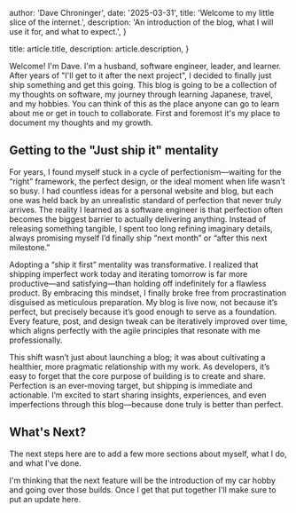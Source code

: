 
  author: 'Dave Chroninger',
  date: '2025-03-31',
  title: 'Welcome to my little slice of the internet.',
  description:
    'An introduction of the blog, what I will use it for, and what to expect.',
}

  title: article.title,
  description: article.description,
}


Welcome! I'm Dave. I'm a husband, software engineer, leader, and learner. After years of "I'll get to it after the next project", I decided to finally just ship something and get this going. This blog is going to be a collection of my thoughts on software, my journey through learning Japanese, travel, and my hobbies. You can think of this as the place anyone can go to learn about me or get in touch to collaborate. First and foremost it's my place to document my thoughts and my growth.

## Getting to the "Just ship it" mentality

For years, I found myself stuck in a cycle of perfectionism—waiting for the “right” framework, the perfect design, or the ideal moment when life wasn’t so busy. I had countless ideas for a personal website and blog, but each one was held back by an unrealistic standard of perfection that never truly arrives. The reality I learned as a software engineer is that perfection often becomes the biggest barrier to actually delivering anything. Instead of releasing something tangible, I spent too long refining imaginary details, always promising myself I’d finally ship “next month” or “after this next milestone.”

Adopting a “ship it first” mentality was transformative. I realized that shipping imperfect work today and iterating tomorrow is far more productive—and satisfying—than holding off indefinitely for a flawless product. By embracing this mindset, I finally broke free from procrastination disguised as meticulous preparation. My blog is live now, not because it’s perfect, but precisely because it’s good enough to serve as a foundation. Every feature, post, and design tweak can be iteratively improved over time, which aligns perfectly with the agile principles that resonate with me professionally.

This shift wasn’t just about launching a blog; it was about cultivating a healthier, more pragmatic relationship with my work. As developers, it’s easy to forget that the core purpose of building is to create and share. Perfection is an ever-moving target, but shipping is immediate and actionable. I’m excited to start sharing insights, experiences, and even imperfections through this blog—because done truly is better than perfect.

## What's Next?

The next steps here are to add a few more sections about myself, what I do, and what I've done.

I'm thinking that the next feature will be the introduction of my car hobby and going over those builds. Once I get that put together I'll make sure to put an update here.
